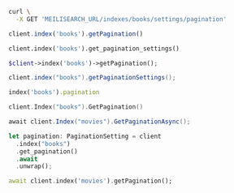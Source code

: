<CodeGroup>

```bash cURL
curl \
  -X GET 'MEILISEARCH_URL/indexes/books/settings/pagination'
```


```javascript JS
client.index('books').getPagination()
```


```python Python
client.index('books').get_pagination_settings()
```


```php PHP
$client->index('books')->getPagination();
```


```java Java
client.index("books").getPaginationSettings();
```


```ruby Ruby
index('books').pagination
```


```go Go
client.Index("books").GetPagination()
```


```csharp C#
await client.Index("movies").GetPaginationAsync();
```


```rust Rust
let pagination: PaginationSetting = client
  .index("books")
  .get_pagination()
  .await
  .unwrap();
```


```dart Dart
await client.index('movies').getPagination();
```

</CodeGroup>